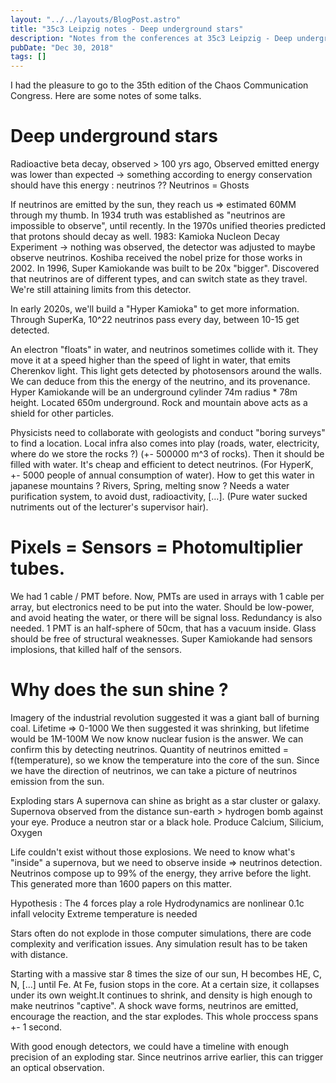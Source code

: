 ```yaml
---
layout: "../../layouts/BlogPost.astro"
title: "35c3 Leipzig notes - Deep underground stars"
description: "Notes from the conferences at 35c3 Leipzig - Deep underground stars"
pubDate: "Dec 30, 2018"
tags: []
---
```


I had the pleasure to go to the 35th edition of the Chaos Communication Congress. Here are some notes of some talks.

# Deep underground stars

Radioactive beta decay, observed > 100 yrs ago, Observed emitted energy was lower than expected -> something according to energy conservation should have this energy : neutrinos ??
Neutrinos = Ghosts

If neutrinos are emitted by the sun, they reach us => estimated 60MM through my thumb.
In 1934 truth was established as "neutrinos are impossible to observe", until recently.
In the 1970s unified theories predicted that protons should decay as well.
1983: Kamioka Nucleon Decay Experiment -> nothing was observed, the detector was adjusted to maybe observe neutrinos.
Koshiba received the nobel prize for those works in 2002.
In 1996, Super Kamiokande was built to be 20x "bigger".
Discovered that neutrinos are of different types, and can switch state as they travel.
We're still attaining limits from this detector.

In early 2020s, we'll build a "Hyper Kamioka" to get more information.
Through SuperKa, 10^22 neutrinos pass every day, between 10-15 get detected.

An electron "floats" in water, and neutrinos sometimes collide with it.
They move it at a speed higher than the speed of light in water, that emits Cherenkov light.
This light gets detected by photosensors around the walls. We can deduce from this the energy of the neutrino, and its provenance.
Hyper Kamiokande will be an underground cylinder 74m radius * 78m height.
Located 650m underground. Rock and mountain above acts as a shield for other particles. 

Physicists need to collaborate with geologists and conduct "boring surveys" to find a location.
Local infra also comes into play (roads, water, electricity, where do we store the rocks ?) (+- 500000 m^3 of rocks).
Then it should be filled with water. It's cheap and efficient to detect neutrinos. (For HyperK, +- 5000 people of annual consumption of water).
How to get this water in japanese mountains ? Rivers, Spring, melting snow ?
Needs a water purification system, to avoid dust, radioactivity, [...].
(Pure water sucked nutriments out of the lecturer's supervisor hair).

# Pixels = Sensors = Photomultiplier tubes.
We had 1 cable / PMT before. Now, PMTs are used in arrays with 1 cable per array, but electronics need to be put into the water.
Should be low-power, and avoid heating the water, or there will be signal loss. Redundancy is also needed.
1 PMT is an half-sphere of 50cm, that has a vacuum inside. Glass should be free of structural weaknesses.
Super Kamiokande had sensors implosions, that killed half of the sensors.

# Why does the sun shine ?
Imagery of the industrial revolution suggested it was a giant ball of burning coal. Lifetime => 0-1000
We then suggested it was shrinking, but lifetime would be 1M-100M
We now know nuclear fusion is the answer. We can confirm this by detecting neutrinos.
Quantity of neutrinos emitted = f(temperature), so we know the temperature into the core of the sun.
Since we have the direction of neutrinos, we can take a picture of neutrinos emission from the sun.

Exploding stars
A supernova can shine as bright as a star cluster or galaxy.
Supernova observed from the distance sun-earth > hydrogen bomb against your eye.
Produce a neutron star or a black hole.
Produce Calcium, Silicium, Oxygen

Life couldn't exist without those explosions. We need to know what's "inside" a supernova, but we need to observe inside => neutrinos detection.
Neutrinos compose up to 99% of the energy, they arrive before the light. This generated more than 1600 papers on this matter.

Hypothesis :
The 4 forces play a role
Hydrodynamics are nonlinear
0.1c infall velocity
Extreme temperature is needed 

Stars often do not explode in those computer simulations, there are code complexity and verification issues.
Any simulation result has to be taken with distance.

Starting with a massive star 8 times the size of our sun, H becombes HE, C, N, [...] until Fe. At Fe, fusion stops in the core.
At a certain size, it collapses under its own weight.It continues to shrink, and density is high enough to make neutrinos "captive".
A shock wave forms, neutrinos are emitted, encourage the reaction, and the star explodes. This whole proccess spans +- 1 second.

With good enough detectors, we could have a timeline with enough precision of an exploding star.
Since neutrinos arrive earlier, this can trigger an optical observation.
